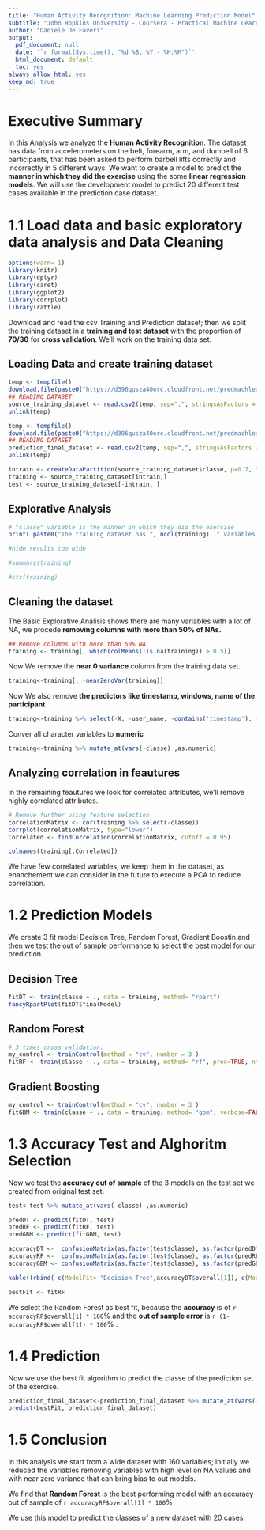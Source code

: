 ```yaml
---
title: "Human Activity Recognition: Machine Learning Prediction Model"
subtitle: "John Hopkins University - Coursera - Practical Machine Learning: Course Final Project"
author: "Daniele De Faveri"
output:
  pdf_document: null
  date: '`r format(Sys.time(), "%d %B, %Y - %H:%M")`'
  html_document: default
  toc: yes
always_allow_html: yes
keep_md: true
---
```


# Executive Summary
In this Analysis we analyze the **Human Activity Recognition**. The dataset has data from accelerometers on the belt, forearm, arm, and dumbell of 6 participants, that has been asked to perform barbell lifts correctly and incorrectly in 5 different ways. 
We want to create a model to predict the **manner in which they did the exercise** using the some **linear regression models**.
We will use the development model to predict 20 different test cases available in the prediction case dataset.

# 1.1 Load data and basic exploratory data analysis and Data Cleaning
```r
options(warn=-1)
library(knitr)
library(dplyr)
library(caret)
library(ggplot2)
library(corrplot)
library(rattle)

```

Download and read the csv Training and Prediction dataset; then we split the training dataset in a **training and test dataset** with the proportion of **70/30** for **cross validation**.
We'll work on the training data set.

## Loading Data and create training dataset
```r

temp <- tempfile()
download.file(paste0("https://d396qusza40orc.cloudfront.net/predmachlearn/pml-training.csv"), destfile=temp,   mode="wb")#,method="libcurl")
## READING DATASET 
source_training_dataset <- read.csv2(temp, sep=",", stringsAsFactors = FALSE)
unlink(temp)

temp <- tempfile()
download.file(paste0("https://d396qusza40orc.cloudfront.net/predmachlearn/pml-testing.csv"), destfile=temp,   mode="wb")#,method="libcurl")
## READING DATASET 
prediction_final_dataset <- read.csv2(temp, sep=",", stringsAsFactors = FALSE)
unlink(temp)

intrain <- createDataPartition(source_training_dataset$classe, p=0.7, list=FALSE)
training <- source_training_dataset[intrain,]
test <- source_training_dataset[-intrain, ]

```

## Explorative Analysis
```r

# "classe" variable is the manner in which they did the exercise
print( paste0("The training dataset has ", ncol(training), " variables, and ", nrow(training), " rows"))

#hide results too wide

#summary(training)

#str(training)

```

## Cleaning the dataset
The Basic Explorative Analisis shows there are many variables with a lot of NA, we procede **removing columns with more than 50% of NAs.**
```r
## Remove columns with more than 50% NA
training <- training[, which(colMeans(!is.na(training)) > 0.5)]
```


Now We remove the **near 0 variance** column from the training data set.
```r
training<-training[, -nearZeroVar(training)]
```

Now We also remove **the predictors like timestamp, windows, name of the participant**
```r
training<-training %>% select(-X, -user_name, -contains('timestamp'), -contains('window') )

```

Conver all character variables to **numeric**
```r
training<-training %>% mutate_at(vars(-classe) ,as.numeric)

```


## Analyzing correlation in feautures
In the remaining feautures we look for correlated attributes, we'll remove highly correlated attributes.
```r


# Remove further using feature selection 
correlationMatrix <- cor(training %>% select(-classe))
corrplot(correlationMatrix, type="lower")
Correlated <- findCorrelation(correlationMatrix, cutoff = 0.95)

colnames(training[,Correlated])

```

We have few correlated variables, we keep them in the dataset, as enanchement we can consider in the future to execute a PCA to reduce correlation.


# 1.2 Prediction Models
We create 3 fit model Decision Tree, Random Forest, Gradient Boostin and then we test the out of sample performance to select the best model for our prediction.

## Decision Tree
```r

fitDT <- train(classe ~ ., data = training, method= "rpart")
fancyRpartPlot(fitDT$finalModel)
```


## Random Forest
```r
# 3 times cross validation.
my_control <- trainControl(method = "cv", number = 3 )
fitRF <- train(classe ~ ., data = training, method= "rf", prox=TRUE, ntree = 100, trControl=my_control)

```

## Gradient Boosting
```r
my_control <- trainControl(method = "cv", number = 3 )
fitGBM <- train(classe ~ ., data = training, method= "gbm", verbose=FALSE, trControl=my_control )
```


# 1.3 Accuracy Test and Alghoritm Selection
Now we test the **accuracy out of sample** of the 3 models on the test set we created from original test set. 

```r

test<-test %>% mutate_at(vars(-classe) ,as.numeric)

predDT <- predict(fitDT, test)
predRF <- predict(fitRF, test)
predGBM <- predict(fitGBM, test)

accuracyDT <-  confusionMatrix(as.factor(test$classe), as.factor(predDT))
accuracyRF <-  confusionMatrix(as.factor(test$classe), as.factor(predRF))
accuracyGBM <- confusionMatrix(as.factor(test$classe), as.factor(predGBM))

kable((rbind( c(ModelFit= "Decision Tree",accuracyDT$overall[1]), c(ModelFit= "Random Forest",accuracyRF$overall[1]), c(ModelFit= "Gradient boosting",accuracyGBM$overall[1]))))

bestFit <- fitRF

```

We select the Random Forest as best fit, because the **accuracy** is of `r accuracyRF$overall[1] * 100`% and the **out of sample error** is `r (1-accuracyRF$overall[1]) * 100`% .


# 1.4 Prediction
Now we use the best fit algorithm to predict the classe of the prediction set of the exercise.
```r

prediction_final_dataset<-prediction_final_dataset %>% mutate_at(vars(-problem_id) ,as.numeric)
predict(bestFit, prediction_final_dataset)

```

# 1.5 Conclusion
In this analysis we start from a wide dataset with 160 variables; initially we reduced the variables removing variables with high level on NA values and with near zero variance that can bring bias to out models.

We find that **Random Forest** is the best performing model with an accuracy out of sample of `r accuracyRF$overall[1] * 100`%

We use this model to predict the classes of a new dataset with 20 cases.